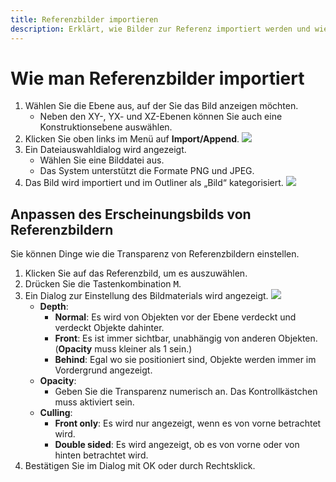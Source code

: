 ```yaml
---
title: Referenzbilder importieren
description: Erklärt, wie Bilder zur Referenz importiert werden und wie man ihre Transparenz einstellt, unter anderem.
---
```


# Wie man Referenzbilder importiert

1. Wählen Sie die Ebene aus, auf der Sie das Bild anzeigen möchten.
   - Neben den XY-, YX- und XZ-Ebenen können Sie auch eine Konstruktionsebene auswählen.
2. Klicken Sie oben links im Menü auf **Import/Append**.
![](/img/import.png)
3. Ein Dateiauswahldialog wird angezeigt.
   - Wählen Sie eine Bilddatei aus.
   - Das System unterstützt die Formate PNG und JPEG.
4. Das Bild wird importiert und im Outliner als „Bild“ kategorisiert.
![](/img/image.png)

## Anpassen des Erscheinungsbilds von Referenzbildern

Sie können Dinge wie die Transparenz von Referenzbildern einstellen.

1. Klicken Sie auf das Referenzbild, um es auszuwählen.
2. Drücken Sie die Tastenkombination <kbd>M</kbd>.
3. Ein Dialog zur Einstellung des Bildmaterials wird angezeigt.
![](/img/image-material.png)
   - **Depth**:
     - **Normal**: Es wird von Objekten vor der Ebene verdeckt und verdeckt Objekte dahinter.
     - **Front**: Es ist immer sichtbar, unabhängig von anderen Objekten. (**Opacity** muss kleiner als 1 sein.)
     - **Behind**: Egal wo sie positioniert sind, Objekte werden immer im Vordergrund angezeigt.
   - **Opacity**: 
      - Geben Sie die Transparenz numerisch an. Das Kontrollkästchen muss aktiviert sein.
   - **Culling**:
     - **Front only**: Es wird nur angezeigt, wenn es von vorne betrachtet wird.
     - **Double sided**: Es wird angezeigt, ob es von vorne oder von hinten betrachtet wird.
4. Bestätigen Sie im Dialog mit OK oder durch Rechtsklick.